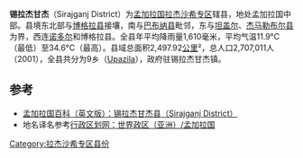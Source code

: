 {{Link style|time=2015-12-12T06:12:55+00:00}}
{{Infobox Bangladesh district
| name                    = 錫拉傑甘傑縣
| native_name             = সিরাজগঞ্জ জেলা
| image_skyline           = 
| image_alt               = 
| image_caption           = 
| image_map               =Bangladesh Sirajganj District.png
| nickname                = 
| motto                   = 
| pushpin_label_position  = right
| latd  = 24.33|latm  = |lats  = |latNS  = 
| longd = 89.62|longm = |longs = |longEW = 
| coordinates_type        = 
| coordinates_display     = inline, title
| coordinates_footnotes   = 
| division_name           = [[拉杰沙希专区|拉杰沙希专区]]
| established_title       = 
| established_date        = 
| seat_type               = 
| seat                    = 
| leader_party            = 
| leader_title            = 
| leader_name             = 
| leader_title1           = 
| leader_name1            = 
| area_footnotes          = 
| area_total_km2          = 2497.92
| area_metro_km2          = 
| area_note               = 
| elevation_footnotes     = 
| elevation_m             = 
| population_footnotes    = 
| population_total        = 2707011
| population_as_of        = 1991
| population_rank         = 
| population_demonym      = 
| population_note         = 
| literacy_rate           = 27%
| postal_code             = 
| coast_km                = 
| maplink                 = 
| website                 = [http://www.dcsirajganj.gov.bd/]
| footnotes               = 
}}
'''锡拉杰甘杰'''（Sirajganj District）为[[孟加拉国|孟加拉国]][[拉傑沙希專區|拉杰沙希专区]]辖县，地处孟加拉国中部。县境东北部与[[博格拉县|博格拉县]]接壤，南与[[巴布纳县|巴布纳县]]毗邻，东与[[坦盖尔县|坦盖尔]]、[[杰马勒布尔县|杰马勒布尔县]]为界，西连[[诺多尔县|诺多尔]]和博格拉县。全县年平均降雨量1,610毫米，平均气温11.9°C（最低）至34.6°C（最高）。县域总面积2,497.92[[平方千米|公里]]²，总人口2,707,011人（2001），全县共分为9乡（[[:en:Upazilas_of_Bangladesh|Upazila]]），政府驻锡拉杰甘杰镇。

== 参考 ==
* [https://web.archive.org/web/20120205080346/http://www.banglapedia.org/httpdocs/HT/S_0409.HTM 孟加拉国百科（英文版）：锡拉杰甘杰县（Sirajganj District）]
* 地名译名参考[http://www.xzqh.org/old/waiguo/asia/1021.htm 行政区划网：世界政区（亚洲）/孟加拉国] {{Wayback|url=http://www.xzqh.org/old/waiguo/asia/1021.htm |date=20120217212028 }}

[[Category:拉杰沙希专区县份|Category:拉杰沙希专区县份]]
{{孟加拉国行政区划}}